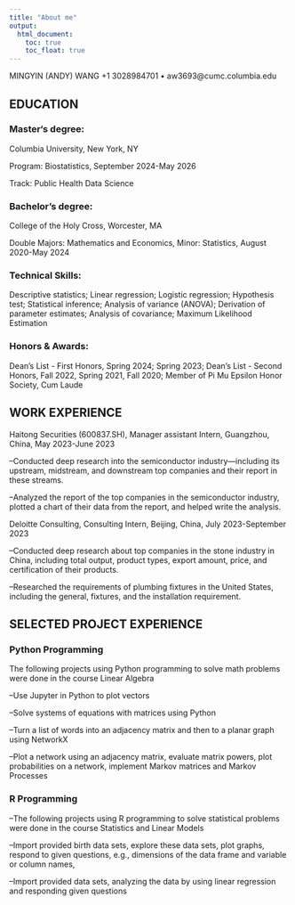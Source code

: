 ```yaml
---
title: "About me"
output: 
  html_document:
    toc: true
    toc_float: true
---
```


MINGYIN (ANDY) WANG
+1 3028984701 • aw3693@cumc.columbia.edu 

## EDUCATION                                                                                                
### Master‘s degree:
Columbia University, New York, NY

Program: Biostatistics, September 2024-May 2026

Track: Public Health Data Science

### Bachelor’s degree:														 
College of the Holy Cross, Worcester, MA

Double Majors: Mathematics and Economics, Minor: Statistics, August 2020-May 2024

### Technical Skills: 

Descriptive statistics; Linear regression; Logistic regression; Hypothesis test; Statistical inference; Analysis of variance (ANOVA); Derivation of parameter estimates; Analysis of covariance; Maximum Likelihood Estimation

### Honors & Awards: 

Dean’s List - First Honors, Spring 2024; Spring 2023; Dean’s List - Second Honors, Fall 2022, Spring 2021, Fall 2020; Member of Pi Mu Epsilon Honor Society, Cum Laude


## WORK EXPERIENCE                                                                              

Haitong Securities (600837.SH), Manager assistant Intern, Guangzhou, China, May 2023-June 2023
	
  --Conducted deep research into the semiconductor industry—including its upstream, midstream, and            downstream top companies and their report in these streams. 
	
  --Analyzed the report of the top companies in the semiconductor industry, plotted a chart of their data     from the report, and helped write the analysis.

Deloitte Consulting, Consulting Intern, Beijing, China, July 2023-September 2023

--Conducted deep research about top companies in the stone industry in China, including total output, product types, export amount, price, and certification of their products. 

--Researched the requirements of plumbing fixtures in the United States, including the general, fixtures, and the installation requirement. 


## SELECTED PROJECT EXPERIENCE                                                                        

### Python Programming 
                                          
The following projects using Python programming to solve math problems were done in the course Linear Algebra

--Use Jupyter in Python to plot vectors 
	  
--Solve systems of equations with matrices using Python 
    
--Turn a list of words into an adjacency matrix and then to a planar graph using NetworkX
    
--Plot a network using an adjacency matrix, evaluate matrix powers, plot probabilities on a network,        implement Markov matrices and Markov Processes 

### R Programming 
  
  --The following projects using R programming to solve statistical problems were done in the course Statistics and Linear Models
  
  --Import provided birth data sets, explore these data sets, plot graphs, respond to given questions, e.g., dimensions of the data frame and variable or column names,  
  
  --Import provided data sets, analyzing the data by using linear regression and responding given questions


